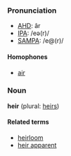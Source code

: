 ===Pronunciation===
*[[w:AHD|AHD]]: âr
*[[w:IPA|IPA]]: /eə(r)/
*[[w:SAMPA|SAMPA]]: /e@(r)/

====Homophones====
*[[air]]

===Noun===
'''heir''' (plural: [[heirs]])

====Related terms====
*[[heirloom]]
*[[heir apparent]]